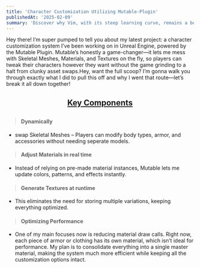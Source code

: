 ```yaml
---
title: 'Character Customization Utilizing Mutable-Plugin'
publishedAt: '2025-02-09'
summary: 'Discover why Vim, with its steep learning curve, remains a beloved tool among developers for editing code efficiently and effectively.'
---
```



Hey there! I’m super pumped to tell you about my latest project: a character customization system I’ve been working on in Unreal Engine, powered by the Mutable Plugin. Mutable’s honestly a game-changer—it lets me mess with Skeletal Meshes, Materials, and Textures on the fly, so players can tweak their characters however they want without the game grinding to a halt from clunky asset swaps.Hey, want the full scoop? I’m gonna walk you through exactly what I did to pull this off and why I went that route—let’s break it all down together!





 <div style="text-align: center;"><h2><u> Key Components</u><h2></div>

>#### Dynamically 
 * swap Skeletal Meshes – Players can modify body types, armor, and accessories without needing seperate models.

>#### Adjust Materials in real time 
* Instead of relying on pre-made material instances, Mutable lets me update colors, patterns, and effects instantly.

>#### Generate Textures at runtime
* This eliminates the need for storing multiple variations, keeping everything optimized.

>#### Optimizing Performance
* One of my main focuses now is reducing material draw calls. Right now, each piece of armor or clothing has its own material, which isn’t ideal for performance. My plan is to consolidate everything into a single master material, making the system much more efficient while keeping all the customization options intact.

</div>

